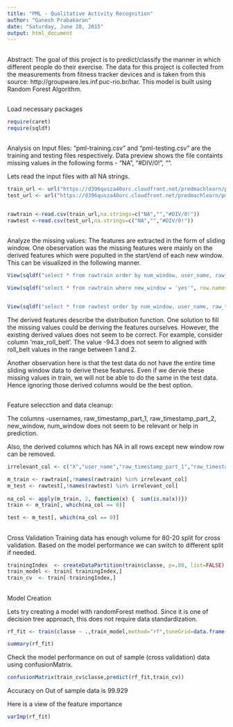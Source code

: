 ```yaml
---
title: "PML - Qualitative Activity Recognition"
author: "Ganesh Prabakaran"
date: "Saturday, June 20, 2015"
output: html_document
---
```


##
Abstract:
The goal of this project is to predict/classify the manner in which different people do their exercise.
The data for this project is collected from the measurements from fitness tracker devices and is taken from this source: http://groupware.les.inf.puc-rio.br/har. This model is built using Random Forest Algorithm.

##
Load necessary packages
```r

require(caret)
require(sqldf)
```
##
Analysis on Input files:
"pml-training.csv" and "pml-testing.csv" are the training and testing files respectively. Data preview shows the file containts missing values in the following forms - "NA", "#DIV/0!", "".

Lets read the input files with all NA strings.
```r
train_url <- url("https://d396qusza40orc.cloudfront.net/predmachlearn/pml-training.csv")
test_url <- url("https://d396qusza40orc.cloudfront.net/predmachlearn/pml-testing.csv")


rawtrain <-read.csv(train_url,na.strings=c("NA","","#DIV/0!"))
rawtest <-read.csv(test_url,na.strings=c("NA","","#DIV/0!"))


```

##
Analyze the missing values:
The features are extracted in the form of sliding window. One obeservation was the missing features were mainly on the derived features which were populted in the start/end of each new window. This can be visualized in the following manner.
```r

View(sqldf("select * from rawtrain order by num_window, user_name, raw_timestamp_part_1, raw_timestamp_part_2", row.names = FALSE))

View(sqldf("select * from rawtrain where new_window = 'yes'", row.names = FALSE))


View(sqldf("select * from rawtest order by num_window, user_name, raw_timestamp_part_1, raw_timestamp_part_2", row.names = FALSE))

```
The derived features describe the distribution function. One solution to fill the missing values could be deriving the features ourselves. However, the existing derived values does not seem to be correct. For example, consider column 'max_roll_belt'. The value -94.3 does not seem to aligned with roll_belt values in the range between 1 and 2.

Another observation here is that the test data do not have the entire time sliding window data to derive these features. Even if we dervie these missing values in train, we will not be able to do the same in the test data. Hence ignoring those derived columns would be the best option.

##
Feature selecction and data cleanup:

The columns -usernames, raw_timestamp_part_1, raw_timestamp_part_2, new_window, num_window does not seem to be relevant or help in prediction.

Also, the derived columns which has NA in all rows except new window row can be removed.
```r
irrelevant_col <- c("X","user_name","raw_timestamp_part_1","raw_timestamp_part_2","cvtd_timestamp","new_window","num_window")

m_train <- rawtrain[,!names(rawtrain) %in% irrelevant_col]
m_test <- rawtest[,!names(rawtest) %in% irrelevant_col]
                    
na_col <- apply(m_train, 2, function(x) {  sum(is.na(x))})
train <- m_train[, which(na_col == 0)]

test <- m_test[, which(na_col == 0)]
```

##
Cross Validation
Training data has enough volume for 80-20 split for cross validation. Based on the model performance we can switch to different split if needed.

```r


trainingIndex  <- createDataPartition(train$classe, p=.80, list=FALSE)
train_model <- train[ trainingIndex,]
train_cv  <- train[-trainingIndex,]

```

##
Model Creation

Lets try creating a model with randomForest method. Since it is one of decision tree approach, this does not require data standardization.

```r
rf_fit <- train(classe ~ .,train_model,method="rf",tuneGrid=data.frame(mtry=3),trControl=trainControl(method="cv"))

summary(rf_fit)
```


Check the model performance on out of sample (cross validation) data using confusionMatrix. 
```r
confusionMatrix(train_cv$classe,predict(rf_fit,train_cv))


```
Accuracy on Out of sample data is 99.929

Here is a view of the feature importance
```r

varImp(rf_fit)
```
